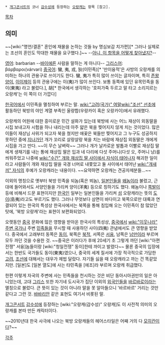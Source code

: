  * [[개그콘서트]]의 코너 [[감수성]]에 등장하는 [[오랑캐(감수성)|오랑캐]]는 항목 [참고].
[[목차]]
== 의미 ==
~~[wiki:"명언/결혼" 혼인에 재물을 논하는 것들 by 명심보감 치가편][* 그러나 실제로는 조선의 혼인도 막대한 재물을 요구했다.]~~ 
--[[오랑캐(감수성)|아니, 이 항목을 어떻게 찾아냈지?]]--

[[영어]]: barbarian --[[바이에른]] 사람을 말하는 게 아니다--
[[그리스어]]: βάρβαροι(várvari)
[[중국어]]: 蠻, 夷, 戎, 狄(이민족)[* '만이융적'은 사방의 오랑캐를 의미하는 하나의 관용구로 쓰이기도 한다. 蠻, 夷가 특히 많이 쓰이는 글자이며, 특히 [[존왕양이]], [[이이제이]] 등의 관용구에는 이(夷)가 많이 쓰인다. 보통 동쪽에 있던 유목민족을 동이(東夷) 라고 불렀다.], 胡[* 한국에서 생각하는 '호피가죽 두르고 말 타고 소리지르는 오랑캐'는 이 쪽이 더 가깝다]

[[한국어]]에서 이민족을 멸칭하여 부르는 말. [[wiki:"고려(국가)" 여]]말[[wiki:"조선" 선]]초에 활동하던 북방의 야인 계열 부족인 울량합(우랑카이 혹은 오랑카이)에서 유래했다.

오랑캐의 어원에 대한 흥미로운 민간 설화가 있는데 북방에 사는 어느 재상이 외동딸을 시집 보내고자 시험을 하나 내리는데 아주 얇은 북을 찢어지지 않게 치는 것이었다. 많은 이들이 재상님 사위가 되고자 북을 쳤지만 애꿎은 북들만 찢어지고 그 누구도 성공하지 못하던 중에 [[지나가던]] 개가 꼬리로 살랑살랑 북을 치는 바람에 재상집 외동딸은 개에게 시집을 가고 만다. ~~이 무슨 날벼락~~
그러나 개가 날카로운 발톱과 이빨로 재상집 딸에게 생채기를 내는 통에 재상집 딸은 입과 네 다리에 다섯 주머니(다섯 오, 주머니 낭)를 씌워주었고 나중에 [[wiki:"수간" 개와 재상집 딸 사이에서 자식이 태어나자]] 해괴한 일이라고 사람들이 개와 재상집 딸을 국경 너머로 내쫓았고 둘 사이에서 태어난 [[wiki:"개새끼" 자식]]의 후예가 오랑캐라는 내용이다. ~~요약하면 오랑캐는 견공자제분들...~~

이외의 명칭으로 옛부터 북방 민족을 되놈(혹은 뙤놈), [[일본인]]들을 [[왜놈]]이라 불렀고, 근대에 들어와서도 서양인들을 가리켜 양이(洋夷) 등으로 칭하기도 했다. 왜놈이나 [[쪽발이]] 등에 비해서 드문 표현이지만 [[한국인]] 일부는 일본인들을 가리켜 [[섬]] 오랑캐라는 뜻의 [[도이]](島夷)라고도 부르기도 했다. 그러나 무엇보다 삼면이 바다이고 북쪽으로만 대륙과 연결되어 있는 한국의 특성상 한국사에서는 북쪽을 통해 침입해 오는 이민족이 참 많았던 탓에, '북방 오랑캐'라는 표현이 보편화되었다.

오랫동안 [[중국]] 문화에 많은 영향을 받아온 한국사의 특성상, [[중국]]에서 [[wiki:"이웃나라" 주변 국가]]나 주변 [[민족]]들을 무시할 때 사용하던 사이(四夷) 관념에서도 큰 영향을 받았다. 중국에서 고래부터 동쪽은 [[동이]], 북쪽은 [[북적]], 서쪽은 [[서융]], 남쪽은 [[남만]]이라 부르며 모두 까던 것을 수용한 것. ~~중국은 이러다가 후에 20세기 초 그렇게 까던 [wiki:"아편전쟁" 서융]놈들이랑 [wiki:"청일전쟁" 동이]한테 까이고 발렸다~~ 물론 중국의 입장에서는 한반도 국가들도 동이(東夷)였으나, 중국의 세계 질서에 가장 적극적으로 가담한 [[고려]], [[조선]]에 대해서는 대우가 제법 달랐다. 자기들 싫을 때 오랑캐라고 까는 건 똑같았지만. [일본]도 [일본 열도]에 사는 타민족을 [에조]라 부르며 오랑캐 취급했다.

한편 이렇게 자국의 주변에 사는 민족들을 천시하는 것은 비단 동아시아권만의 일은 아니었는데, 고대 [[그리스]] 또한 자기네 도시국가 집단 이외의 [[외국인]]들을 [[바르바로이]]라는 멸칭으로 불렀다. 큰 뜻이 있는 것이 아니라 말을 못 알아들으니 '바르바르' 거리는 것만 같다고 그런 것. [[바바리안]] 같은 표현도 여기서 비롯된 말. 

[[개그콘서트]] [[감수성]]에 등장하는 [wiki:"오랑캐(감수성)" 오랑캐]도 이 사전적 의미의 오랑캐를 본따 만든 캐릭터이다.

~~2010년대 한국 사극에 나오는 북방 오랑캐들의 헤어스타일은 어째 거의 다 [[모히칸]]이다?~~

[[각주]]
